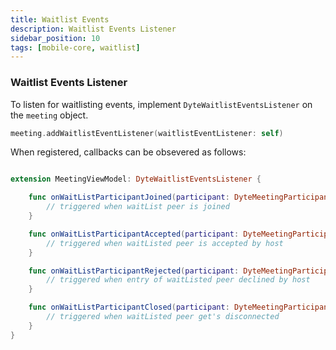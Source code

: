 ```yaml
---
title: Waitlist Events
description: Waitlist Events Listener
sidebar_position: 10
tags: [mobile-core, waitlist]
---
```


### Waitlist Events Listener

To listen for waitlisting events, implement `DyteWaitlistEventsListener` on the `meeting` object.

```swift
meeting.addWaitlistEventListener(waitlistEventListener: self)
```

When registered, callbacks can be obsevered as follows:

```swift

extension MeetingViewModel: DyteWaitlistEventsListener {

    func onWaitListParticipantJoined(participant: DyteMeetingParticipant) {
        // triggered when waitList peer is joined
    }

    func onWaitListParticipantAccepted(participant: DyteMeetingParticipant) {
        // triggered when waitListed peer is accepted by host
    }

    func onWaitListParticipantRejected(participant: DyteMeetingParticipant) {
        // triggered when entry of waitListed peer declined by host
    }

    func onWaitListParticipantClosed(participant: DyteMeetingParticipant) {
        // triggered when waitListed peer get's disconnected
    }
}
```
